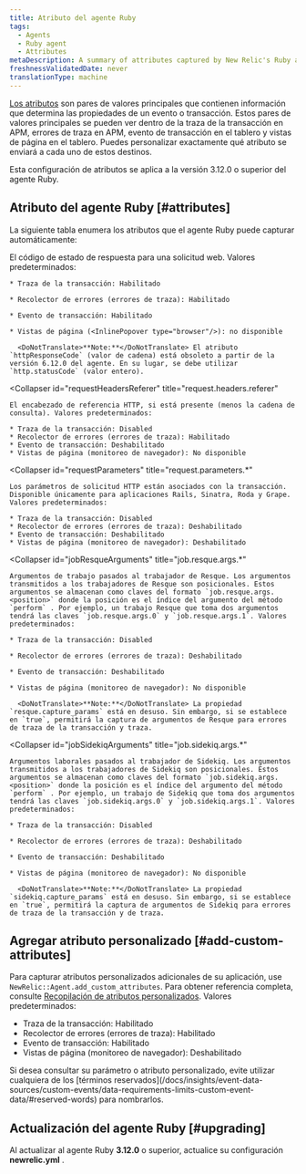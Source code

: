 ```yaml
---
title: Atributo del agente Ruby
tags:
  - Agents
  - Ruby agent
  - Attributes
metaDescription: A summary of attributes captured by New Relic's Ruby agent.
freshnessValidatedDate: never
translationType: machine
---
```


[Los atributos](/docs/features/agent-attributes) son pares de valores principales que contienen información que determina las propiedades de un evento o transacción. Estos pares de valores principales se pueden ver dentro de la traza de la transacción en APM, errores de traza en APM, evento de transacción en el tablero y vistas de página en el tablero. Puedes personalizar exactamente qué atributo se enviará a cada uno de estos destinos.

Esta configuración de atributos se aplica a la versión 3.12.0 o superior del agente Ruby.

## Atributo del agente Ruby [#attributes]

La siguiente tabla enumera los atributos que el agente Ruby puede capturar automáticamente:

<CollapserGroup>
  <Collapser
    id="httpResponseCode"
    title="httpResponseCode"
  >
    El código de estado de respuesta para una solicitud web. Valores predeterminados:

    * Traza de la transacción: Habilitado

    * Recolector de errores (errores de traza): Habilitado

    * Evento de transacción: Habilitado

    * Vistas de página (<InlinePopover type="browser"/>): no disponible

      <DoNotTranslate>**Note:**</DoNotTranslate> El atributo `httpResponseCode` (valor de cadena) está obsoleto a partir de la versión 6.12.0 del agente. En su lugar, se debe utilizar `http.statusCode` (valor entero).
  </Collapser>

  <Collapser
    id="requestHeadersReferer"
    title="request.headers.referer"
  >
    El encabezado de referencia HTTP, si está presente (menos la cadena de consulta). Valores predeterminados:

    * Traza de la transacción: Disabled
    * Recolector de errores (errores de traza): Habilitado
    * Evento de transacción: Deshabilitado
    * Vistas de página (monitoreo de navegador): No disponible
  </Collapser>

  <Collapser
    id="requestParameters"
    title="request.parameters.*"
  >
    Los parámetros de solicitud HTTP están asociados con la transacción. Disponible únicamente para aplicaciones Rails, Sinatra, Roda y Grape. Valores predeterminados:

    * Traza de la transacción: Disabled
    * Recolector de errores (errores de traza): Deshabilitado
    * Evento de transacción: Deshabilitado
    * Vistas de página (monitoreo de navegador): Deshabilitado
  </Collapser>

  <Collapser
    id="jobResqueArguments"
    title="job.resque.args.*"
  >
    Argumentos de trabajo pasados al trabajador de Resque. Los argumentos transmitidos a los trabajadores de Resque son posicionales. Estos argumentos se almacenan como claves del formato `job.resque.args.<position>` donde la posición es el índice del argumento del método `perform` . Por ejemplo, un trabajo Resque que toma dos argumentos tendrá las claves `job.resque.args.0` y `job.resque.args.1`. Valores predeterminados:

    * Traza de la transacción: Disabled

    * Recolector de errores (errores de traza): Deshabilitado

    * Evento de transacción: Deshabilitado

    * Vistas de página (monitoreo de navegador): No disponible

      <DoNotTranslate>**Note:**</DoNotTranslate> La propiedad `resque.capture_params` está en desuso. Sin embargo, si se establece en `true`, permitirá la captura de argumentos de Resque para errores de traza de la transacción y traza.
  </Collapser>

  <Collapser
    id="jobSidekiqArguments"
    title="job.sidekiq.args.*"
  >
    Argumentos laborales pasados al trabajador de Sidekiq. Los argumentos transmitidos a los trabajadores de Sidekiq son posicionales. Estos argumentos se almacenan como claves del formato `job.sidekiq.args.<position>` donde la posición es el índice del argumento del método `perform` . Por ejemplo, un trabajo de Sidekiq que toma dos argumentos tendrá las claves `job.sidekiq.args.0` y `job.sidekiq.args.1`. Valores predeterminados:

    * Traza de la transacción: Disabled

    * Recolector de errores (errores de traza): Deshabilitado

    * Evento de transacción: Deshabilitado

    * Vistas de página (monitoreo de navegador): No disponible

      <DoNotTranslate>**Note:**</DoNotTranslate> La propiedad `sidekiq.capture_params` está en desuso. Sin embargo, si se establece en `true`, permitirá la captura de argumentos de Sidekiq para errores de traza de la transacción y de traza.
  </Collapser>
</CollapserGroup>

## Agregar atributo personalizado [#add-custom-attributes]

Para capturar atributos personalizados adicionales de su aplicación, use `NewRelic::Agent.add_custom_attributes`. Para obtener referencia completa, consulte [Recopilación de atributos personalizados](/docs/apm/other-features/attributes/collecting-custom-attributes#ruby-att). Valores predeterminados:

* Traza de la transacción: Habilitado
* Recolector de errores (errores de traza): Habilitado
* Evento de transacción: Habilitado
* Vistas de página (monitoreo de navegador): Deshabilitado

<Callout variant="caution">
  Si desea consultar su parámetro o atributo personalizado, evite utilizar cualquiera de los [términos reservados](/docs/insights/event-data-sources/custom-events/data-requirements-limits-custom-event-data/#reserved-words) para nombrarlos.
</Callout>

## Actualización del agente Ruby [#upgrading]

Al actualizar al agente Ruby <DoNotTranslate>**3.12.0**</DoNotTranslate> o superior, actualice su configuración <DoNotTranslate>**newrelic.yml**</DoNotTranslate> .